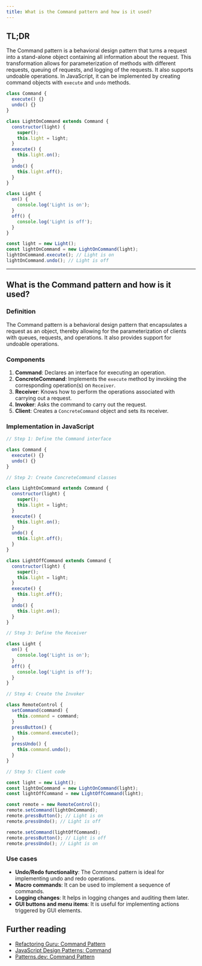 ```yaml
---
title: What is the Command pattern and how is it used?
---
```


## TL;DR

The Command pattern is a behavioral design pattern that turns a request into a stand-alone object containing all information about the request. This transformation allows for parameterization of methods with different requests, queuing of requests, and logging of the requests. It also supports undoable operations. In JavaScript, it can be implemented by creating command objects with `execute` and `undo` methods.

```js live
class Command {
  execute() {}
  undo() {}
}

class LightOnCommand extends Command {
  constructor(light) {
    super();
    this.light = light;
  }
  execute() {
    this.light.on();
  }
  undo() {
    this.light.off();
  }
}

class Light {
  on() {
    console.log('Light is on');
  }
  off() {
    console.log('Light is off');
  }
}

const light = new Light();
const lightOnCommand = new LightOnCommand(light);
lightOnCommand.execute(); // Light is on
lightOnCommand.undo(); // Light is off
```

---

## What is the Command pattern and how is it used?

### Definition

The Command pattern is a behavioral design pattern that encapsulates a request as an object, thereby allowing for the parameterization of clients with queues, requests, and operations. It also provides support for undoable operations.

### Components

1. **Command**: Declares an interface for executing an operation.
2. **ConcreteCommand**: Implements the `execute` method by invoking the corresponding operation(s) on `Receiver`.
3. **Receiver**: Knows how to perform the operations associated with carrying out a request.
4. **Invoker**: Asks the command to carry out the request.
5. **Client**: Creates a `ConcreteCommand` object and sets its receiver.

### Implementation in JavaScript

```js live
// Step 1: Define the Command interface

class Command {
  execute() {}
  undo() {}
}

// Step 2: Create ConcreteCommand classes

class LightOnCommand extends Command {
  constructor(light) {
    super();
    this.light = light;
  }
  execute() {
    this.light.on();
  }
  undo() {
    this.light.off();
  }
}

class LightOffCommand extends Command {
  constructor(light) {
    super();
    this.light = light;
  }
  execute() {
    this.light.off();
  }
  undo() {
    this.light.on();
  }
}

// Step 3: Define the Receiver

class Light {
  on() {
    console.log('Light is on');
  }
  off() {
    console.log('Light is off');
  }
}

// Step 4: Create the Invoker

class RemoteControl {
  setCommand(command) {
    this.command = command;
  }
  pressButton() {
    this.command.execute();
  }
  pressUndo() {
    this.command.undo();
  }
}

// Step 5: Client code

const light = new Light();
const lightOnCommand = new LightOnCommand(light);
const lightOffCommand = new LightOffCommand(light);

const remote = new RemoteControl();
remote.setCommand(lightOnCommand);
remote.pressButton(); // Light is on
remote.pressUndo(); // Light is off

remote.setCommand(lightOffCommand);
remote.pressButton(); // Light is off
remote.pressUndo(); // Light is on
```

### Use cases

- **Undo/Redo functionality**: The Command pattern is ideal for implementing undo and redo operations.
- **Macro commands**: It can be used to implement a sequence of commands.
- **Logging changes**: It helps in logging changes and auditing them later.
- **GUI buttons and menu items**: It is useful for implementing actions triggered by GUI elements.

## Further reading

- [Refactoring Guru: Command Pattern](https://refactoring.guru/design-patterns/command)
- [JavaScript Design Patterns: Command](https://www.dofactory.com/javascript/design-patterns/command)
- [Patterns.dev: Command Pattern](https://www.patterns.dev/vanilla/command-pattern/)
